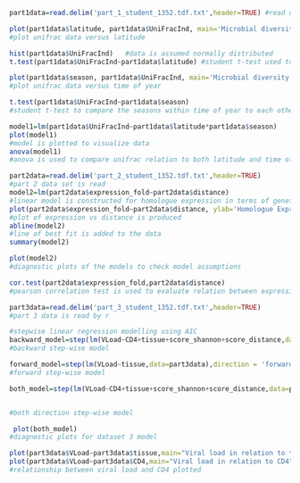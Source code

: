 ```r
part1data=read.delim('part_1_student_1352.tdf.txt',header=TRUE) #read dataset 1
```
```r
plot(part1data$latitude, part1data$UniFracInd, main='Microbial diversity change with Latitude',ylab='Microbial diversity assessed using UniFrac', xlab='Latitude') 
#plot unifrac data versus latitude
```
```r
hist(part1data$UniFracInd)   #data is assumed normally distributed
t.test(part1data$UniFracInd~part1data$latitude) #student t-test used to compare the groups within latitude to each other
```
```r
plot(part1data$season, part1data$UniFracInd, main='Microbial diversity change with Time of Year',ylab='Microbial diversity assessed using UniFrac', xlab='Time of Year')
#plot unifrac data versus time of year
```
```r
t.test(part1data$UniFracInd~part1data$season)
#student t-test to compare the seasons within time of year to each other
```
```r
model1=lm(part1data$UniFracInd~part1data$latitude*part1data$season)
plot(model1)
#model is plotted to visualize data
anova(model1)
#anova is used to compare unifrac relation to both latitude and time of year
```
```r
part2data=read.delim('part_2_student_1352.tdf.txt',header=TRUE)
#part 2 data set is read
model2=lm(part2data$expression_fold~part2data$distance)
#linear model is constructed for homologue expression in terms of genetic distance 
plot(part2data$expression_fold~part2data$distance, ylab='Homologue Expression',xlab='Genetic distance',main='Homologue Expression vs Genetic Distance') 
#plot of expression vs distance is produced
abline(model2)
#line of best fit is added to the data
summary(model2)
```
```r
plot(model2)
#diagnostic plots of the models to check model assumptions
```
```r
cor.test(part2data$expression_fold,part2data$distance)
#pearson correlation test is used to evaluate relation between expression and distance
```

```r
part3data=read.delim('part_3_student_1352.tdf.txt',header=TRUE)
#part 3 data is read by r
```

```r
#stepwise linear regression modelling using AIC 
backward_model=step(lm(VLoad~CD4+tissue+score_shannon+score_distance,data=part3data), direction = "backward")
#backward step-wise model

forward_model=step(lm(VLoad~tissue,data=part3data),direction = 'forward',scope=~CD4+tissue+score_shannon+score_distance,data=part3data)
#forward step-wise model

both_model=step(lm(VLoad~CD4+tissue+score_shannon+score_distance,data=part3data),scope=c(lower=VLoad~CD4, upper=VLoad~CD4+tissue+score_shannon+score_distance,data=part3data),  direction = "both")


#both direction step-wise model
```

```r
 plot(both_model)
#diagnostic plots for dataset 3 model
```

```r
plot(part3data$VLoad~part3data$tissue,main="Viral load in relation to tissue",xlab="Tissue",ylab = "Viral load" )
plot(part3data$VLoad~part3data$CD4,main="Viral load in relation to CD4",xlab="CD4 level",ylab = "Viral load" )
#relationship between viral load and CD4 plotted
```



